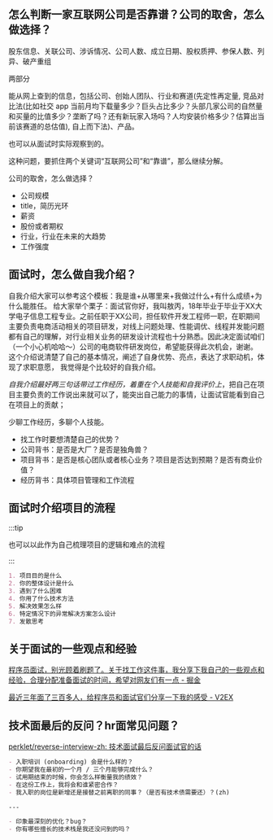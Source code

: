 


## 怎么判断一家互联网公司是否靠谱？公司的取舍，怎么做选择？


股东信息、关联公司、涉诉情况、公司人数、成立日期、股权质押、参保人数、列异、破产重组

两部分

能从网上查到的信息，包括公司、创始人团队、行业和赛道(先定性再定量, 竞品对比法(比如社交 app 当前月均下载量多少？巨头占比多少？头部几家公司的自然量和买量的比值多少？垄断了吗？还有新玩家入场吗？人均安装价格多少？估算出当前该赛道的总估值), 自上而下法)、产品。

也可以从面试时实际观察到的。

这种问题，要抓住两个关键词“互联网公司”和“靠谱”，那么继续分解。

公司的取舍，怎么做选择？

- 公司规模
- title，简历光环
- 薪资
- 股份或者期权
- 行业，行业在未来的大趋势
- 工作强度






## 面试时，怎么做自我介绍？


自我介绍大家可以参考这个模板：我是谁+从哪里来+我做过什么+有什么成绩+为什么能胜任。
给大家举个栗子：面试官你好，我叫敖丙，18年毕业于毕业于XX大学电子信息工程专业。之前任职于XX公司，担任软件开发工程师一职，在职期间主要负责电商活动相关的项目研发，对线上问题处理、性能调优、线程并发能问题都有自己的理解，对行业相关业务的研发设计流程也十分熟悉。因此决定面试咱们（一个小心机哈哈～）公司的电商软件研发岗位，希望能获得此次机会，谢谢。
这个介绍说清楚了自己的基本情况，阐述了自身优势、亮点，表达了求职动机，体现了求职意愿， 我觉得是个比较好的自我介绍。

*自我介绍最好两三句话带过工作经历，着重在个人技能和自我评价上*，把自己在项目主要负责的工作说出来就可以了，能突出自己能力的事情，让面试官能看到自己在项目上的贡献；

少聊工作经历，多聊个人技能。

- 找工作时要想清楚自己的优势？
- 公司背书：是否是大厂？是否是独角兽？
- 项目背书：是否是核心团队或者核心业务？项目是否达到预期？是否有商业价值？
- 经历背书：具体项目管理和工作流程






## 面试时介绍项目的流程

:::tip

也可以以此作为自己梳理项目的逻辑和难点的流程

:::


```markdown
1. 项目目的是什么
2. 你的整体设计是什么
3. 遇到了什么困难
4. 你用了什么技术方法
5. 解决效果怎么样
6. 特定情况下的异常解决方案怎么设计
7. 发散思考
```




## 关于面试的一些观点和经验


[程序员面试，别光顾着刷题了。关于找工作这件事，我分享下我自己的一些观点和经验，合理分配准备面试的时间，希望对网友们有一点 - 掘金](https://juejin.cn/post/6983670636950323208)

[最近三年面了三百多人，给程序员和面试官们分享一下我的感受 - V2EX](https://v2ex.com/t/1041029)


## 技术面最后的反问？hr面常见问题？



[perklet/reverse-interview-zh: 技术面试最后反问面试官的话](https://github.com/perklet/reverse-interview-zh)



```markdown
- 入职培训 (onboarding) 会是什么样的？
- 你期望我在最初的一个月 / 三个月能够完成什么？
- 试用期结束的时候，你会怎么样衡量我的绩效？
- 在这份工作上，我将会和谁紧密合作？
- 我入职的岗位是新增还是接替之前离职的同事？（是否有技术债需要还）？(zh)

---

- 印象最深刻的优化？bug？
- 你有哪些擅长的技术栈是我还没问到的吗？
```